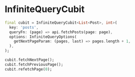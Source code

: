 # InfiniteQueryCubit

```dart
final cubit = InfiniteQueryCubit<List<Post>, int>(
  key: 'posts',
  queryFn: (page) => api.fetchPosts(page: page),
  options: InfiniteQueryOptions(
    getNextPageParam: (pages, last) => pages.length + 1,
  ),
);

cubit.fetchNextPage();
cubit.fetchPreviousPage();
cubit.refetchPage(0);
```


